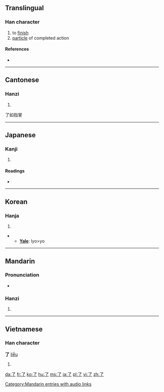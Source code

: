{{also|瞭}}<!-- may be replaced by zh-forms -->
==Translingual==
{{Han stroke|[[Image:了-order.gif]]}}

===Han character===
{{Han char|rn=6|rad=亅|as=01|sn=2|four=1720<sub>7</sub>|canj=弓弓 (NN)}}

# to [[finish]]
# [[particle]] of completed action

====References====
* {{Han ref|kx=0085.110|dkj=00226|dj=0173.200|hdz=10048.060|uh=4E86|ud=20102|bh=A446|bd=42054}}

----

==Cantonese==

===Hanzi===
{{yue-hanzi|jyut=|y=liu5}}

# {{defn|Cantonese}}

了如指掌

----

==Japanese==

===Kanji===
{{ja-kanji|grade=c|rs=亅01}}

# {{defn|Japanese}}

====Readings====
* {{ja-readings|on=[[りょう]] (ryō)|kun=[[おわる]] (owaru), [[ついに]] (tsuini)}}

----

==Korean==

===Hanja===
{{ko-hanja|hangeul=료>요|rv=ryo>yo|mr=ryo>yo}}

# {{defn|Korean}}
** '''[[Yale]]''': lyo>yo

----

==Mandarin==

===Pronunciation===
* {{audio|zh-liǎo.ogg|audio}}

===Hanzi===
{{cmn-hanzi|pin=[[le]] ([[le5]]), [[liǎo]] ([[liao3]])|wg= le<sup>5</sup>, liao<sup>3</sup>}}

# {{defn|Mandarin}}

[[Category:Mandarin entries with audio links]]

----

==Vietnamese==

===Han character===
'''了''' [[liễu]]

# {{defn|Vietnamese}}

[[da:了]]
[[fr:了]]
[[ko:了]]
[[hu:了]]
[[ms:了]]
[[ja:了]]
[[pl:了]]
[[vi:了]]
[[zh:了]]